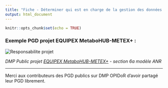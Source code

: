 ```yaml
---
title: "Fiche - Déterminer qui est en charge de la gestion des données du projet"
output: html_document
---
```


```r
knitr::opts_chunk$set(echo = TRUE)
```

### Exemple PGD projet EQUIPEX MetaboHUB-METEX+ **:** 

![](images/exemple_PGD_resp_projet.png "Responsabilite projet")

*DMP Public projet [EQUIPEX MetaboHUB-METEX+](https://dmp.opidor.fr/plans/13271/export.pdf?export%5Bquestion_headings%5D=true) - section 6a modèle ANR*

------------------------------------------------------------------------

Merci aux contributeurs des PGD publics sur DMP OPIDoR d'avoir partagé leur PGD librement.
